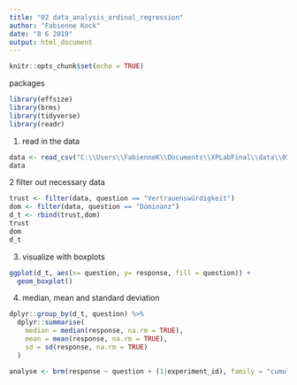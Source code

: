 ```yaml
---
title: "02 data_analysis_ordinal_regression"
author: "Fabienne Kock"
date: "8 6 2019"
output: html_document
---
```


```r
knitr::opts_chunk$set(echo = TRUE)
```
packages
```r
library(effsize)
library(brms)
library(tidyverse)
library(readr)
```
1. read in the data
```r
data <- read_csv("C:\\Users\\FabienneK\\Documents\\XPLabFinal\\data\\01 pilot\\S4a_data_clean.csv")
data
```

2 filter out necessary data
```r
trust <- filter(data, question == "Vertrauenswürdigkeit")
dom <- filter(data, question == "Dominanz")
d_t <- rbind(trust,dom)
trust
dom
d_t
```
3. visualize with boxplots
```r
ggplot(d_t, aes(x= question, y= response, fill = question)) + 
  geom_boxplot()

```

4. median, mean and standard deviation
```r
dplyr::group_by(d_t, question) %>%
  dplyr::summarise(
    median = median(response, na.rm = TRUE),
    mean = mean(response, na.rm = TRUE),
    sd = sd(response, na.rm = TRUE)
  )


```
```r
analyse <- brm(response ~ question + (1|experiment_id), family = "cumulative", data=d_t)
```
